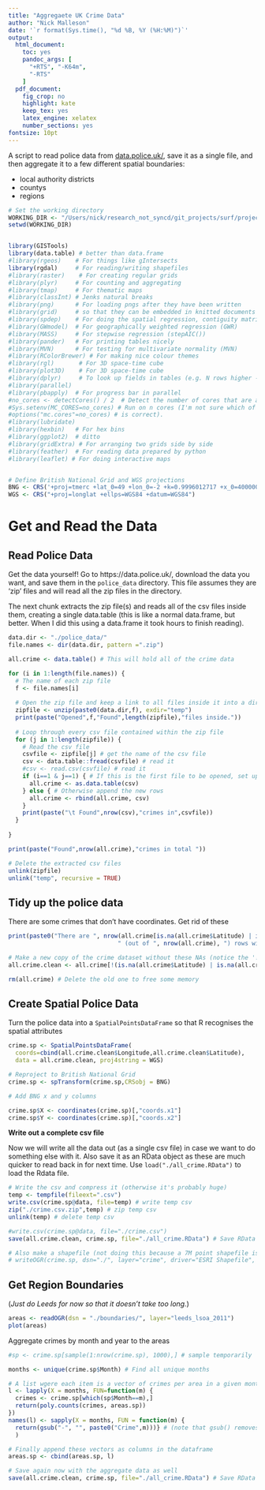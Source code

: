 ```yaml
---
title: "Aggregaete UK Crime Data"
author: "Nick Malleson"
date: '`r format(Sys.time(), "%d %B, %Y (%H:%M)")`'
output:
  html_document: 
    toc: yes
    pandoc_args: [
      "+RTS", "-K64m",
      "-RTS"
    ]
  pdf_document:
    fig_crop: no
    highlight: kate
    keep_tex: yes
    latex_engine: xelatex
    number_sections: yes
fontsize: 10pt
---
```


A script to read police data from [data.police.uk/](https://data.police.uk/), save it as a single file, and then aggregate it to a few different spatial boundaries:
 
 - local authority districts
 - countys
 - regions
 

```r
# Set the working directory
WORKING_DIR <- "/Users/nick/research_not_syncd/git_projects/surf/projects/extras/Aggregate_Police_Data"
setwd(WORKING_DIR)


library(GISTools)
library(data.table) # better than data.frame
#library(rgeos)    # For things like gIntersects
library(rgdal)     # For reading/writing shapefiles
#library(raster)    # For creating regular grids
#library(plyr)     # For counting and aggregating
#library(tmap)     # For thematic maps
#library(classInt) # Jenks natural breaks
#library(png)      # For loading pngs after they have been written
#library(grid)     # so that they can be embedded in knitted documents
#library(spdep)    # For doing the spatial regression, contiguity matrices, etc.
#library(GWmodel)  # For geographically weighted regression (GWR)
#library(MASS)     # For stepwise regression (stepAIC())
#library(pander)   # For printing tables nicely
#library(MVN)      # For testing for multivariate normality (MVN)
#library(RColorBrewer) # For making nice colour themes
#library(rgl)       # For 3D space-time cube
#library(plot3D)    # For 3D space-time cube
#library(dplyr)     # To look up fields in tables (e.g. N rows higher --> lag)
#library(parallel)
#library(pbapply)  # For progress bar in parallel
#no_cores <- detectCores() / 2  # Detect the number of cores that are available and use half (often CPUs simulate 2 threads per core)
#Sys.setenv(MC_CORES=no_cores) # Run on n cores (I'm not sure which of these
#options("mc.cores"=no_cores) # is correct).
#library(lubridate)
#library(hexbin)   # For hex bins
#library(ggplot2)  # ditto
#library(gridExtra) # For arranging two grids side by side
#library(feather)  # For reading data prepared by python
#library(leaflet) # For doing interactive maps


# Define British National Grid and WGS projections
BNG <- CRS('+proj=tmerc +lat_0=49 +lon_0=-2 +k=0.9996012717 +x_0=400000 +y_0=-100000 +ellps=airy +datum=OSGB36 +units=m +no_defs')
WGS <- CRS("+proj=longlat +ellps=WGS84 +datum=WGS84")
```

# Get and Read the Data

## Read Police Data

Get the data yourself! Go to https://data.police.uk/, download the data you want, and save them in the `police_data` directory. This file assumes they are 'zip' files and will read all the zip files in the directory.

The next chunk extracts the zip file(s) and reads all of the csv files inside them, creating a single data.table (this is like a normal data.frame, but better. When I did this using a data.frame it took hours to finish reading).

```r

data.dir <- "./police_data/"
file.names <- dir(data.dir, pattern =".zip")

all.crime <- data.table() # This will hold all of the crime data

for (i in 1:length(file.names)) {
  # The name of each zip file 
  f <- file.names[i] 
  
  # Open the zip file and keep a link to all files inside it into a directory called 'temp'
  zipfile <- unzip(paste0(data.dir,f), exdir="temp")
  print(paste("Opened",f,"Found",length(zipfile),"files inside."))
  
  # Loop through every csv file contained within the zip file
  for (j in 1:length(zipfile)) {
    # Read the csv file
    csvfile <- zipfile[j] # get the name of the csv file
    csv <- data.table::fread(csvfile) # read it
    #csv <- read.csv(csvfile) # read it
    if (i==1 & j==1) { # If this is the first file to be opened, set up the dataframe
      all.crime <- as.data.table(csv)
    } else { # Otherwise append the new rows
      all.crime <- rbind(all.crime, csv)
    }
    print(paste("\t Found",nrow(csv),"crimes in",csvfile))
  }
  
}

print(paste("Found",nrow(all.crime),"crimes in total "))

# Delete the extracted csv files
unlink(zipfile)
unlink("temp", recursive = TRUE)

```

## Tidy up the police data

There are some crimes that don't have coordinates. Get rid of these

```r

print(paste0("There are ", nrow(all.crime[is.na(all.crime$Latitude) | is.na(all.crime$Longitude) , ]),
                               " (out of ", nrow(all.crime), ") rows with NAs in coordinates") )

# Make a new copy of the crime dataset without these NAs (notice the '!')
all.crime.clean <- all.crime[!(is.na(all.crime$Latitude) | is.na(all.crime$Longitude)) , ]

rm(all.crime) # Delete the old one to free some memory
```


## Create Spatial Police Data

Turn the police data into a `SpatialPointsDataFrame` so that R recognises the spatial attributes

```r
crime.sp <- SpatialPointsDataFrame(
  coords=cbind(all.crime.clean$Longitude,all.crime.clean$Latitude), 
  data = all.crime.clean, proj4string = WGS)

# Reproject to British National Grid
crime.sp <- spTransform(crime.sp,CRSobj = BNG)

# Add BNG x and y columns

crime.sp$X <- coordinates(crime.sp)[,"coords.x1"]
crime.sp$Y <- coordinates(crime.sp)[,"coords.x2"]

```


**Write out a complete csv file**

Now we will write all the data out (as a single csv file) in case we want to do something else with it. Also save it as an RData object as these are much quicker to read back in for next time. Use `load("./all_crime.RData")` to load the Rdata file.

```r
# Write the csv and compress it (otherwise it's probably huge)
temp <- tempfile(fileext=".csv")
write.csv(crime.sp@data, file=temp) # write temp csv
zip("./crime.csv.zip",temp) # zip temp csv
unlink(temp) # delete temp csv

#write.csv(crime.sp@data, file="./crime.csv")
save(all.crime.clean, crime.sp, file="./all_crime.RData") # Save RData for easy loading back into R

# Also make a shapefile (not doing this because a 7M point shapefile is good for nothing!)
# writeOGR(crime.sp, dsn="./", layer="crime", driver="ESRI Shapefile", overwrite_layer = TRUE)

```

## Get Region Boundaries

(_Just do Leeds for now so that it doesn't take too long._)

```r

areas <- readOGR(dsn = "./boundaries/", layer="leeds_lsoa_2011")
plot(areas)
```

Aggregate crimes by month and year to the areas

```r

#sp <- crime.sp[sample(1:nrow(crime.sp), 1000),] # sample temporarily

months <- unique(crime.sp$Month) # Find all unique months

# A list wgere each item is a vector of crimes per area in a given month 
l <- lapply(X = months, FUN=function(m) {
  crimes <- crime.sp[which(sp$Month==m),]
  return(poly.counts(crimes, areas.sp))
})
names(l) <- sapply(X = months, FUN = function(m) { 
  return(gsub("-", "", paste0("Crime",m)))} # (note that gsub() removes the hyphen between year and month)
  )

# Finally append these vectors as columns in the dataframe
areas.sp <- cbind(areas.sp, l)

# Save again now with the aggregate data as well
save(all.crime.clean, crime.sp, file="./all_crime.RData") # Save RData for easy loading back into R
```

